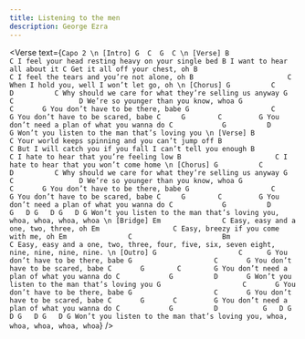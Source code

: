 ```yaml
---
title: Listening to the men
description: George Ezra
---
```



<Verse
  text={`
Capo 2
\n
[Intro]
G  C  G  C
\n
[Verse]
            B                           C
I feel your head resting heavy on your single bed
          B
I want to hear all about it
       C
Get it all off your chest, oh
B                           C
I feel the tears and you’re not alone, oh
B                       C
When I hold you, well I won’t let go, oh
\n
[Chorus]
G          C                        D          C
Why should we care for what they’re selling us anyway
G        C                D
We’re so younger than you know, whoa
G                    C       G
You don’t have to be there, babe
G                    C       G
You don’t have to be scared, babe
            C     G        C         G
You don’t need a plan of what you wanna do
           C            G          D       G
Won’t you listen to the man that’s loving you
\n
[Verse]
B                                 C
Your world keeps spinning and you can’t jump off
           B                             C
But I will catch you if you fall I can’t tell you enough
B                          C
I hate to hear that you’re feeling low
B                       C
I hate to hear that you won’t come home
\n
[Chorus]
G          C                        D          C
Why should we care for what they’re selling us anyway
G        C                D
We’re so younger than you know, whoa
G                    C       G
You don’t have to be there, babe
G                    C       G
You don’t have to be scared, babe
            C     G        C         G
You don’t need a plan of what you wanna do
           C            G          D           G   D G   D G   D G
Won’t you listen to the man that’s loving you, whoa, whoa, whoa, whoa
\n
[Bridge]
Em               C
Easy, easy and a one, two, three, oh
Em                  C
Easy, breezy if you come with me, oh
Em               C                      Bm                      C
Easy, easy and a one, two, three, four, five, six, seven eight, nine, nine, nine, nine.
\n
[Outro]
G                    C      G
You don’t have to be there, babe
G                    C       G
You don’t have to be scared, babe
          C       G        C        G
You don’t need a plan of what you wanna do
           C            G          D       G
Won’t you listen to the man that’s loving you
G                    C       G
You don’t have to be there, babe
G                    C       G
You don’t have to be scared, babe
          C       G       C         G
You don’t need a plan of what you wanna do
           C            G          D           G   D G   D G   D G   D G
Won’t you listen to the man that’s loving you, whoa, whoa, whoa, whoa, whoa
`}
/>
